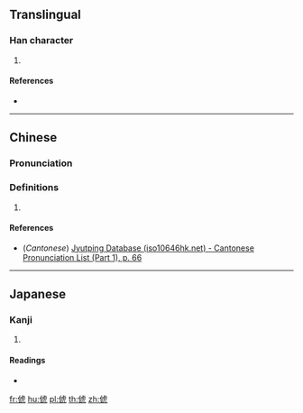 ==Translingual==

===Han character===
{{Han char|rn=9|rad=人|as=08|sn=10|four=|canj=OYPN,OYPU|ids=⿰亻虎}}

# {{defn|Han|sort=人08}}

====References====
* {{Han ref|kx=0106.260|dkj=00741|dj=0227.090|hdz=10175.050|uh=4FFF|ud=20479}}

----

==Chinese==
{{zh-forms}}

===Pronunciation===
{{zh-pron
|m=hǔ
|c=fu2
|mc=
|oc=
|ma=
|cat=
}}

===Definitions===
# {{rfdef|lang=zh}}

====References====
* (''Cantonese'') [http://www.iso10646hk.net/jp/document/download.jsp Jyutping Database (iso10646hk.net) - Cantonese Pronunciation List (Part 1), p. 66]

----

==Japanese==

===Kanji===
{{ja-kanji|grade=|rs=人08}}

# {{defn|lang=ja|sort=人08}}

====Readings====
* {{ja-readings|on=[[ち]] (chi), [[じ]] (ji)|kun=[[かたたがい]] (katatagai)}}

[[fr:俿]]
[[hu:俿]]
[[pl:俿]]
[[th:俿]]
[[zh:俿]]